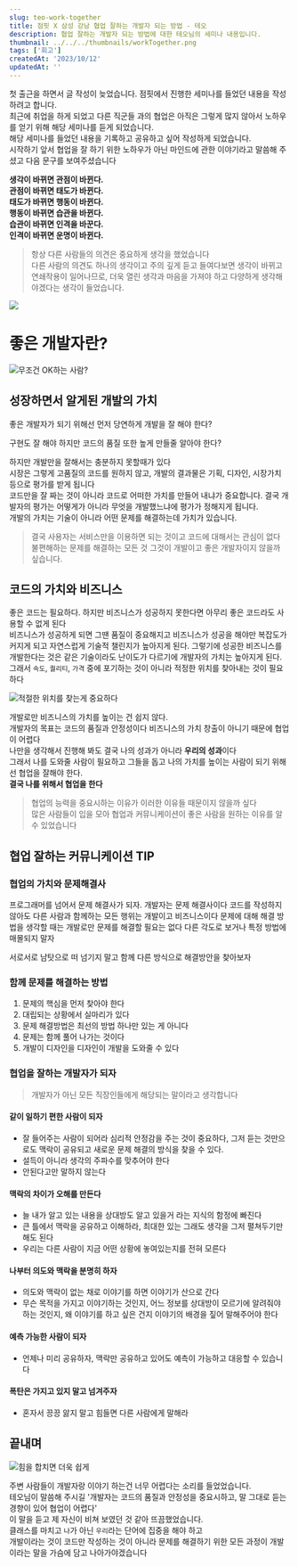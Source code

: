 ```yaml
---
slug: teo-work-together
title: 점핏 X 삼성 강남 협업 잘하는 개발자 되는 방법 - 테오
description: 협업 잘하는 개발자 되는 방법에 대한 테오님의 세미나 내용입니다.
thumbnail: ../../../thumbnails/workTogether.png
tags: ['회고']
createdAt: '2023/10/12'
updatedAt: ''
---
```


첫 출근을 하면서 글 작성이 늦었습니다. 점핏에서 진행한 세미나를 들었던 내용을 작성하려고 합니다.<br/>
최근에 취업을 하게 되었고 다른 직군들 과의 협업은 아직은 그렇게 많지 않아서 노하우를 얻기 위해 해당 세미나를 듣게 되었습니다.<br/>
해당 세미나를 들었던 내용을 기록하고 공유하고 싶어 작성하게 되었습니다.<br/>
시작하기 앞서 협업을 잘 하기 위한 노하우가 아닌 마인드에 관한 이야기라고 말씀해 주셨고 다음 문구를 보여주셨습니다

**생각이 바뀌면 관점이 바뀐다.<br />관점이 바뀌면 태도가 바뀐다.<br />태도가 바뀌면 행동이 바뀐다.<br />행동이 바뀌면 습관을 바뀐다.<br />습관이 바뀌면 인격을 바꾼다.<br />인격이 바뀌면 운명이 바뀐다.**

> 항상 다른 사람들의 의견은 중요하게 생각을 했었습니다<br/>
> 다른 사람의 의견도 하나의 생각이고 주의 깊게 듣고 들여다보면 생각이 바뀌고 연쇄작용이 일어나므로,
> 더욱 열린 생각과 마음을 가져야 하고 다양하게 생각해야겠다는 생각이 들었습니다.

![](1.jpg)

# 좋은 개발자란?

![무조건 OK하는 사람?](3.png)

## 성장하면서 알게된 개발의 가치

좋은 개발자가 되기 위해선 먼저 당연하게 개발을 잘 해야 한다?

구현도 잘 해야 하지만 코드의 품질 또한 높게 만들줄 알아야 한다?

하지만 개발만을 잘해서는 충분하지 못할때가 있다<br/>
시장은 그렇게 고품질의 코드를 원하지 않고, 개발의 결과물은 기획, 디자인, 시장가치 등으로 평가를 받게 됩니다<br/>
코드만을 잘 짜는 것이 아니라 코드로 어떠한 가치를 만들어 내냐가 중요합니다.
결국 개발자의 평가는 어떻게가 아니라 무엇을 개발했느냐에 평가가 정해지게 됩니다.<br/>
개발의 가치는 기술이 아니라 어떤 문제를 해결하는데 가치가 있습니다.

> 결국 사용자는 서비스만을 이용하면 되는 것이고 코드에 대해서는 관심이 없다<br />
> 불편해하는 문제를 해결하는 모든 것 그것이 개발이고 좋은 개발자이지 않을까 싶습니다.

## 코드의 가치와 비즈니스

좋은 코드는 필요하다.
하지만 비즈니스가 성공하지 못한다면 아무리 좋은 코드라도 사용할 수 없게 된다<br/>
비즈니스가 성공하게 되면 그땐 품질이 중요해지고 비즈니스가 성공을 해야만 복잡도가 커지게 되고 자연스럽게 기술적 챌린지가 높아지게 된다.
그렇기에 성공한 비즈니스를 개발한다는 것은 같은 기술이라도 난이도가 다르기에 개발자의 가치는 높아지게 된다.<br/>
그래서 `속도`, `퀄리티`, `가격` 중에 포기하는 것이 아니라 적정한 위치를 찾아내는 것이 필요하다

![적절한 위치를 찾는게 중요하다](2.png)

개발로만 비즈니스의 가치를 높이는 건 쉽지 않다.<br/>
개발자의 목표는 코드의 품질과 안정성이다 비즈니스의 가치 창출이 아니기 때문에 협업이 어렵다<br/>
나만을 생각해서 진행해 봐도 결국 나의 성과가 아니라 **우리의 성과**이다<br/>
그래서 나를 도와줄 사람이 필요하고 그들을 돕고 나의 가치를 높이는 사람이 되기 위해선 협업을 잘해야 한다.<br/>
**결국 나를 위해서 협업을 한다**

> 협업의 능력을 중요시하는 이유가 이러한 이유들 때문이지 않을까 싶다<br/>
> 많은 사람들이 입을 모아 협업과 커뮤니케이션이 좋은 사람을 원하는 이유를 알 수 있었습니다

## 협업 잘하는 커뮤니케이션 TIP

### 협업의 가치와 문제해결사

프로그래머를 넘어서 문제 해결사가 되자.
개발자는 문제 해결사이다 코드를 작성하지 않아도 다른 사람과 함께하는 모든 행위는 개발이고 비즈니스이다
문제에 대해 해결 방법을 생각할 때는 개발로만 문제를 해결할 필요는 없다
다른 각도로 보거나 특정 방법에 매몰되지 말자

서로서로 남탓으로 떠 넘기지 말고
함께 다른 방식으로 해결방안을 찾아보자

### 함께 문제를 해결하는 방법

1. 문제의 핵심을 먼저 찾아야 한다
2. 대립되는 상황에서 실마리가 있다
3. 문제 해결방법은 최선의 방법 하나만 있는 게 아니다
4. 문제는 함께 풀어 나가는 것이다
5. 개발이 디자인을 디자인이 개발을 도와줄 수 있다

### 협업을 잘하는 개발자가 되자

> 개발자가 아닌 모든 직장인들에게 해당되는 말이라고 생각합니다

#### 같이 일하기 편한 사람이 되자

- 잘 들어주는 사람이 되어라 심리적 안정감을 주는 것이 중요하다, 그저 듣는 것만으로도 맥락이 공유되고 새로운 문제 해결의 방식을 찾을 수 있다.
- 설득이 아니라 생각의 주파수를 맞추어야 한다
- 안된다고만 말하지 않는다

#### 맥락의 차이가 오해를 만든다

- 늘 내가 알고 있는 내용을 상대방도 알고 있을거 라는 지식의 함정에 빠진다
- 큰 틀에서 맥락을 공유하고 이해하라, 최대한 있는 그래도 생각을 그저 펼쳐두기만 해도 된다
- 우리는 다른 사람이 지금 어떤 상황에 놓여있는지를 전혀 모른다

#### 나부터 의도와 맥락을 분명히 하자

- 의도와 맥락이 없는 채로 이야기를 하면 이야기가 산으로 간다
- 무슨 목적을 가지고 이야기하는 것인지, 어느 정보를 상대방이 모르기에 알려줘야 하는 것인지, 왜 이야기를 하고 싶은 건지 이야기의 배경을 짚어 말해주어야 한다

#### 예측 가능한 사람이 되자

- 언제나 미리 공유하자, 맥락만 공유하고 있어도 예측이 가능하고 대응할 수 있습니다

#### 폭탄은 가지고 있지 말고 넘겨주자

- 혼자서 끙끙 앓지 말고 힘들면 다른 사람에게 말해라

## 끝내며

![힘을 합치면 더욱 쉽게](4.png)

주변 사람들이 개발자랑 이야기 하는건 너무 어렵다는 소리를 들었었습니다.<br/>
테오님이 말씀해 주시길 '개발자는 코드의 품질과 안정성을 중요시하고, 말 그대로 듣는 경향이 있어 협업이 어렵다'<br/>
이 말을 듣고 제 자신이 비쳐 보였던 것 같아 뜨끔했었습니다.<br/>
클래스를 마치고 `나`가 아닌 `우리`라는 단어에 집중을 해야 하고<br/>
개발이라는 것이 코드만 작성하는 것이 아니라 문제를 해결하기 위한 모든 과정이 개발이라는 말을 가슴에 담고 나아가야겠습니다
